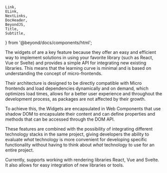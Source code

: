 	Link,
	ELink,
	NextLinks,
	DocHeader,
	BeyondJS,
	Title,
	Subtitle,
} from '@beyond/docs/components/html';

<DocHeader pretitle="Frontend" title="Widgets" />

The widgets of <BeyondJS/> are a key feature because they offer an easy and efficient way to implement solutions in <BeyondJS/> using your favorite library (such as React, Vue or Svelte) and provides a simple API for
integrating new existing libraries. This means that the learning curve is minimal
and is based on understanding the concept
of <ELink to="https://micro-frontends.org/">micro-frontends</ELink>.

Their architecture is designed to be directly compatible with
Micro frontends and load dependencies dynamically and on demand,
which optimizes load times, allows for a better user experience and
throughout the development process, as packages are not affected by their growth.

To achieve this, the Widgets are encapsulated
in <ELink to="https://developer.mozilla.org/en-US/docs/Web/Web_Components">Web Components </ELink> that use shadow DOM to encapsulate their content and can define
properties and methods that can be accessed through the DOM API.

These features are
combined with the possibility of integrating different technology stacks in the same project,
giving developers the ability to evaluate _what_ technology is more convenient
for developing specific functionality without having to think about _what_ technology to use
for an entire project.

Currently, <BeyondJS/> supports working with rendering libraries <ELink to="https://reactjs.org/">React</ELink>, <ELink to="https://vuejs.org/">Vue</ELink> and <ELink to="https://svelte.dev/">Svelte</ELink>. It also allows for easy integration of new libraries or tools.

<Title tag="h2" text="Structure" />
Widgets in <BeyondJS /> are treated as a type of <Link href="/docs/modules/bundles">Bundle</Link>,
which provides the possibility to define the types of processors that should be included.

Their basic structure consists of the following elements:

-   `module.json`: Configuration file of the module/bundle, which can be generated automatically with the command `beyond add module`.
-   A Controller object that is responsible for registering the Widget in the DOM, mounting it and unmounting it. We will talk about it in more detail later.
-   Interface and logic files of the widget defined by the programmer, which can be created in React, Vue or Svelte.

<Title tag="h3" text="Types of Widgets" />
By default, there are three types of Widgets in <BeyondJS />:

-   Widget: It is the default widget, without a specific type.
    It simply represents a Micro frontend or Web Component with
    the ability to encapsulate its content and load it on demand.
-   Layout: They are containers of Pages and Widgets,

<Title tag="h2" text="Crear un Widget" />

<Title tag="h2" text="Creating a Widget" />

In <BeyondJS />, you can create Widgets and any type of Bundle using the CLI (Command Line Interface) with the
command `beyond add module`. To get more information about this process, we recommend you review
the <Link href="/docs/cli"> command section of the documentation </Link> of <BeyondJS />.

The structure of a page-type widget will be explained in detail below,
with a "Hello world", with the intention of having a concise and
fast understanding of the behavior and naturalness with which it is programmed in <BeyondJS/>. The code can be copied and pasted to see its behavior.

> You can follow a more complete flow in our <Link href="/docs/tutorials/web">web tutorial</Link>.

<Title tag="h4" text="Configuración" />

Widgets in <BeyondJS/> are defined by configuring the bundle in the module.json file, as shown below.

<CodeBox title="module.json">
{`{
    "widget": {
    "is": "page",
    "route": "/",
    "element": {
      "name": "home-page"
    },
    "ts": {
      "path": "ts",
      "files": [
        "*"
      ]
    }
  }
}
`}

</CodeBox>

Widgets in <BeyondJS/> are defined by configuring the bundle in the `module.json` file, as shown below.

The `widget` bundle configuration structure is as follows:

-   `is`: Optional, should be added if you want to specify that the widget is of type `page` or `layout`.
-   `route`: To indicate the access URL.
-   `element`: Is an object that allows you to define the properties of the web component, this object can have the following entries:

    -   `attrs`: `strings[]`: Receives an array of strings with the attributes that you want to define in the web component.
    -   name: Name of the web component to create.

-   processors: Can receive as property any existing processor you want to use.

<Title tag="h4" text="Controller" />

The controller is responsible for defining which main object is going to be rendered and performing the necessary tasks to load our web component.

Example:

<CodeBox title="controller.ts">
{`import {PageReactWidgetController} from '@beyond-js/react-widgets/page';

export /*bundle*/
class Controller extends PageReactWidgetController {
    get Widget() {
        return View;
    }
}`}
</CodeBox>

The basic structure of a Page type widget is shown in the previous example, which mainly differs from the rest by the object from which the controller extends.

In the following, we explain in detail the important points:

-   Importing `PageReactWidgetController` from the <BeyondJS/> library,
    which provides controllers that manage the life cycle of the widgets.

-   The `getWidget` method is mandatory and must return the component or object
    that the widget is expected to render.

    It is important to keep in mind that the life cycle of a widget is composed
    of different phases such as loading, rendering and unloading, and the controller
    is in charge of handling these phases. Additionally, it is possible to have different types
    of controllers for different types of widgets.
    For more information on how the controller works,
    see the <Link href="/docs/widgets/controllers">Controller Object section</Link>
    in our documentation.

<Title tag="h4" text="View" />

In this example, it demonstrates how React is used and what is shown below is a typical component from this library.

<CodeBox title="./ts/view.tsx">
{`import * as React from "react";

    return (
        <main>
            <h1>Hola mundo</h1>
        </main>
    );
}
`}
</CodeBox>

In this example, the main component of the widget receives a set of properties that provide the developer with the necessary environment for a smooth and unobstructed development experience in projects with microfrontends of different natures that share information and project-specific elements.

<NextLinks items={['widgets/creation', 'widgets/page']} />

